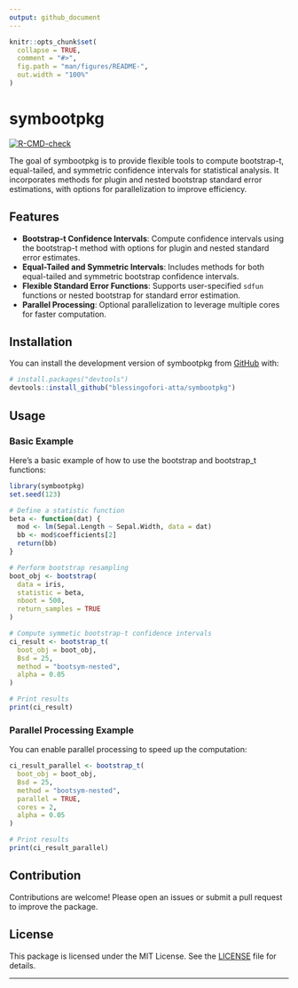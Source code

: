 ```yaml
---
output: github_document
---
```


<!-- README.md is generated from README.Rmd. Please edit that file -->

```r
knitr::opts_chunk$set(
  collapse = TRUE,
  comment = "#>",
  fig.path = "man/figures/README-",
  out.width = "100%"
)
```

# symbootpkg

<!-- badges: start -->
[![R-CMD-check](https://github.com/blessingofori-atta/PHS7045-Midterm/actions/workflows/R-CMD-check.yaml/badge.svg)](https://github.com/blessingofori-atta/PHS7045-Midterm/actions/workflows/R-CMD-check.yaml)
<!-- badges: end -->

The goal of symbootpkg is to provide flexible tools to compute bootstrap-t, equal-tailed, and symmetric confidence intervals for statistical analysis. It incorporates methods for plugin and nested bootstrap standard error estimations, with options for parallelization to improve efficiency.

## Features
- **Bootstrap-t Confidence Intervals**: Compute confidence intervals using the bootstrap-t method with options for plugin and nested standard error estimates.
- **Equal-Tailed and Symmetric Intervals**: Includes methods for both equal-tailed and symmetric bootstrap confidence intervals.
- **Flexible Standard Error Functions**: Supports user-specified `sdfun` functions or nested bootstrap for standard error estimation.
- **Parallel Processing**: Optional parallelization to leverage multiple cores for faster computation.


## Installation

You can install the development version of symbootpkg from [GitHub](https://github.com/) with:

``` r
# install.packages("devtools")
devtools::install_github("blessingofori-atta/symbootpkg")
```

## Usage

### Basic Example

Here's a basic example of how to use the bootstrap and bootstrap_t functions:

```r
library(symbootpkg)
set.seed(123)

# Define a statistic function
beta <- function(dat) {
  mod <- lm(Sepal.Length ~ Sepal.Width, data = dat)
  bb <- mod$coefficients[2]
  return(bb)
}

# Perform bootstrap resampling
boot_obj <- bootstrap(
  data = iris,
  statistic = beta,
  nboot = 500,
  return_samples = TRUE
)

# Compute symmetic bootstrap-t confidence intervals
ci_result <- bootstrap_t(
  boot_obj = boot_obj,
  Bsd = 25,
  method = "bootsym-nested",
  alpha = 0.05
)

# Print results
print(ci_result)
```


### Parallel Processing Example

You can enable parallel processing to speed up the computation:

```r
ci_result_parallel <- bootstrap_t(
  boot_obj = boot_obj,
  Bsd = 25,
  method = "bootsym-nested",
  parallel = TRUE,
  cores = 2,
  alpha = 0.05
)

# Print results
print(ci_result_parallel)
```


## Contribution

Contributions are welcome! Please open an issues or submit a pull request to improve the package.

## License

This package is licensed under the MIT License. See the [LICENSE](LICENSE) file for details.

---
